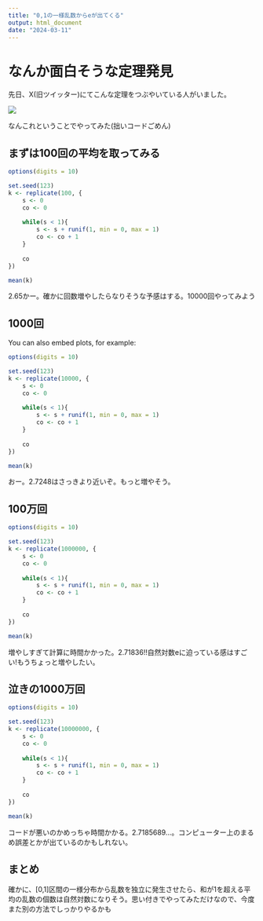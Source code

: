 ```yaml
---
title: "0,1の一様乱数からeが出てくる"
output: html_document
date: "2024-03-11"
---
```


# なんか面白そうな定理発見

先日、X(旧ツイッター)にてこんな定理をつぶやいている人がいました。

![](images/ichiyourannsuu_trim.png)


なんこれということでやってみた(拙いコードごめん)


## まずは100回の平均を取ってみる



```r
options(digits = 10)

set.seed(123)
k <- replicate(100, {
    s <- 0
    co <- 0
    
    while(s < 1){
        s <- s + runif(1, min = 0, max = 1)
        co <- co + 1
    }
    
    co
})

mean(k)
```

2.65かー。確かに回数増やしたらなりそうな予感はする。10000回やってみよう

## 1000回 

You can also embed plots, for example:

```r
options(digits = 10)

set.seed(123)
k <- replicate(10000, {
    s <- 0
    co <- 0
    
    while(s < 1){
        s <- s + runif(1, min = 0, max = 1)
        co <- co + 1
    }
    
    co
})

mean(k)
```

おー。2.7248はさっきより近いぞ。もっと増やそう。

## 100万回

```r
options(digits = 10)

set.seed(123)
k <- replicate(1000000, {
    s <- 0
    co <- 0
    
    while(s < 1){
        s <- s + runif(1, min = 0, max = 1)
        co <- co + 1
    }
    
    co
})

mean(k)
```

増やしすぎて計算に時間かかった。2.71836!!自然対数eに迫っている感はすごい!もうちょっと増やしたい。

## 泣きの1000万回
```r
options(digits = 10)

set.seed(123)
k <- replicate(10000000, {
    s <- 0
    co <- 0
    
    while(s < 1){
        s <- s + runif(1, min = 0, max = 1)
        co <- co + 1
    }
    
    co
})

mean(k)
```

コードが悪いのかめっちゃ時間かかる。2.7185689...。コンピューター上のまるめ誤差とかが出ているのかもしれない。


## まとめ

確かに、[0,1]区間の一様分布から乱数を独立に発生させたら、和が1を超える平均の乱数の個数は自然対数になりそう。思い付きでやってみただけなので、今度また別の方法でしっかりやるかも